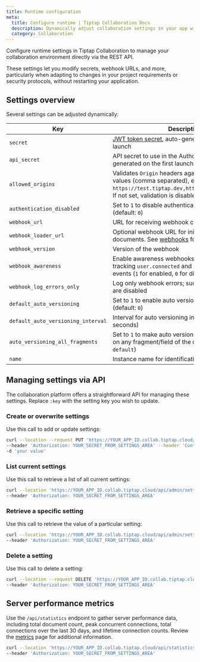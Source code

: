 ```yaml
---
title: Runtime configuration
meta:
  title: Configure runtime | Tiptap Collaboration Docs
  description: Dynamically adjust collaboration settings in your app with straightforward API calls. Adjust secrets, webhook URLs, and more.
  category: Collaboration
---
```



Configure runtime settings in Tiptap Collaboration to manage your collaboration environment directly via the REST API.

These settings let you modify secrets, webhook URLs, and more, particularly when adapting to changes in your project requirements or security protocols, without restarting your application.

## Settings overview

Several settings can be adjusted dynamically:

| Key                            | Description                                                                                                                                                                 |
| ------------------------------ | --------------------------------------------------------------------------------------------------------------------------------------------------------------------------- |
| `secret`                       | [JWT token secret](/collaboration/getting-started/authenticate), auto-generated on the first launch                                                                                                           |
| `api_secret`                   | API secret to use in the Authorization header, auto-generated on the first launch                                                                               |
| `allowed_origins`              | Validates `Origin` headers against the provided values (comma separated), e.g., `https://test.tiptap.dev,https://prod.tiptap.dev`; If not set, validation is disabled           |
| `authentication_disabled`      | Set to `1` to disable authentication, `0` to enable (default: `0`)                                                                                                          |
| `webhook_url`                  | URL for receiving webhook callbacks                                                                                                                                |
| `webhook_loader_url`           | Optional webhook URL for initially loading documents. See [webhooks](/collaboration/core-concepts/webhooks#loader-webhook) for more information. |
| `webhook_version`              | Version of the webhook                                                                                                                                 |
| `webhook_awareness`            | Enable awareness webhooks for user activity, tracking `user.connected` and `user.disconnected` events (`1` for enabled, `0` for disabled)                                    |
| `webhook_log_errors_only`      | Log only webhook errors; successful webhook logs are disabled                                                                                            |
| `default_auto_versioning`      | Set to `1` to enable auto versioning, `0` to disable (default: `0`)                                                                                                    |
| `default_auto_versioning_interval` | Interval for auto versioning in seconds (default: `30` seconds)                                                                                               |
| `auto_versioning_all_fragments` | Set to `1` to make auto versioning listen for changes on any fragment/field of the doc (default is just `default`)                                                                                               |
| `name`                         | Instance name for identification                                                                                                                       |

## Managing settings via API

The collaboration platform offers a straightforward API for managing these settings. Replace `:key` with the setting key you wish to update.

### Create or overwrite settings

Use this call to add or update settings:

```bash
curl --location --request PUT 'https://YOUR_APP_ID.collab.tiptap.cloud/api/admin/settings/:key' \
--header 'Authorization: YOUR_SECRET_FROM_SETTINGS_AREA' --header 'Content-Type: text/plain' \
-d 'your value'
```

### List current settings

Use this call to retrieve a list of all current settings:

```bash
curl --location 'https://YOUR_APP_ID.collab.tiptap.cloud/api/admin/settings' \
--header 'Authorization: YOUR_SECRET_FROM_SETTINGS_AREA'
```

### Retrieve a specific setting

Use this call to retrieve the value of a particular setting:

```bash
curl --location 'https://YOUR_APP_ID.collab.tiptap.cloud/api/admin/settings/:key' \
--header 'Authorization: YOUR_SECRET_FROM_SETTINGS_AREA'
```

### Delete a setting

Use this call to delete a setting:

```bash
curl --location --request DELETE 'https://YOUR_APP_ID.collab.tiptap.cloud/api/admin/settings/:key' \
--header 'Authorization: YOUR_SECRET_FROM_SETTINGS_AREA'
```

## Server performance metrics

Use the `/api/statistics` endpoint to gather server performance data, including total document count, peak concurrent connections, total connections over the last 30 days, and lifetime connection counts.
Review the [metrics](/collaboration/operations/metrics) page for additional information.

```bash
curl --location 'https://YOUR_APP_ID.collab.tiptap.cloud/api/statistics' \
--header 'Authorization: YOUR_SECRET_FROM_SETTINGS_AREA'
```
